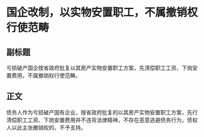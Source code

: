 # 国企改制，以实物安置职工，不属撤销权行使范畴
## 副标题
亏损破产国企按省政府批复以其房产实物安置职工方案，先清偿职工工资、下岗安置费用，不属撤销权行使范畴。
## 正文
债务人作为亏损破产国有企业，按省政府批复的以其房产实物安置职工方案，先行清偿职工工资、下岗安置费用并不违背法律精神，不存在恶意逃避债务行为，债权人以此主张撤销权的，不予支持。